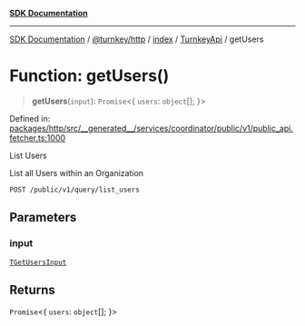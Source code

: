 [**SDK Documentation**](../../../../../../README.mdx)

***

[SDK Documentation](../../../../../../packages.mdx) / [@turnkey/http](../../../../README.mdx) / [index](../../../README.mdx) / [TurnkeyApi](../README.mdx) / getUsers

# Function: getUsers()

> **getUsers**(`input`): `Promise`\<\{ `users`: `object`[]; \}\>

Defined in: [packages/http/src/\_\_generated\_\_/services/coordinator/public/v1/public\_api.fetcher.ts:1000](https://github.com/tkhq/sdk/blob/fd49bfe86475c8603b3eb385aa101efa36fa32fc/packages/http/src/__generated__/services/coordinator/public/v1/public_api.fetcher.ts#L1000)

List Users

List all Users within an Organization

`POST /public/v1/query/list_users`

## Parameters

### input

[`TGetUsersInput`](../type-aliases/TGetUsersInput.mdx)

## Returns

`Promise`\<\{ `users`: `object`[]; \}\>
